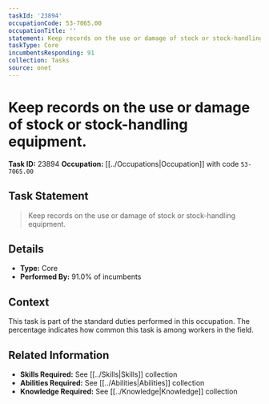 ```yaml
---
taskId: '23894'
occupationCode: 53-7065.00
occupationTitle: ''
statement: Keep records on the use or damage of stock or stock-handling equipment.
taskType: Core
incumbentsResponding: 91
collection: Tasks
source: onet
---
```

# Keep records on the use or damage of stock or stock-handling equipment.

**Task ID:** 23894
**Occupation:** [[../Occupations|Occupation]] with code `53-7065.00`

## Task Statement

> Keep records on the use or damage of stock or stock-handling equipment.

## Details

- **Type:** Core
- **Performed By:** 91.0% of incumbents

## Context

This task is part of the standard duties performed in this occupation. The percentage indicates how common this task is among workers in the field.

## Related Information

- **Skills Required:** See [[../Skills|Skills]] collection
- **Abilities Required:** See [[../Abilities|Abilities]] collection
- **Knowledge Required:** See [[../Knowledge|Knowledge]] collection
